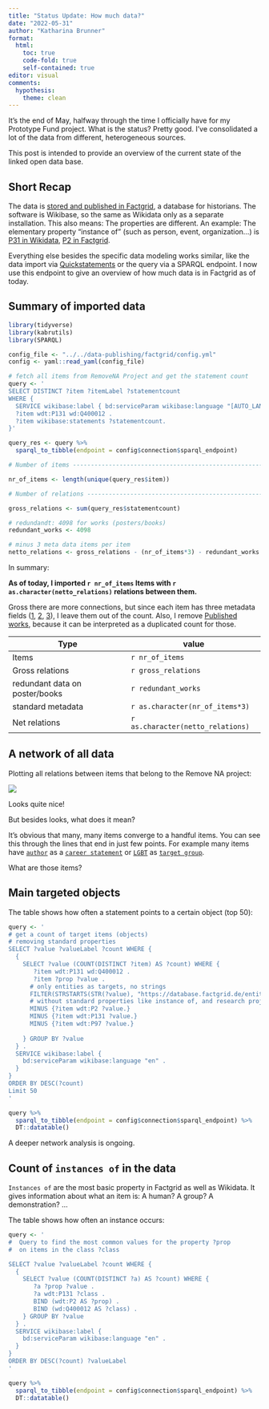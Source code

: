 ```yaml
---
title: "Status Update: How much data?"
date: "2022-05-31"
author: "Katharina Brunner"
format: 
  html:
    toc: true
    code-fold: true
    self-contained: true
editor: visual
comments:
  hypothesis: 
    theme: clean
---
```


It's the end of May, halfway through the time I officially have for my Prototype Fund project. What is the status? Pretty good. I've consolidated a lot of the data from different, heterogeneous sources.

This post is intended to provide an overview of the current state of the linked open data base.

## Short Recap

The data is [stored and published in Factgrid](https://katharinabrunner.de/2022/05/vom-rechner-in-die-welt-notizen-zum-ersten-grossen-import-in-factgrid/), a database for historians. The software is Wikibase, so the same as Wikidata only as a separate installation. This also means: The properties are different. An example: The elementary property "instance of" (such as person, event, organization...) is [P31 in Wikidata](https://www.wikidata.org/wiki/Property:P31), [P2 in Factgrid](https://database.factgrid.de/wiki/Property:P2).

Everything else besides the specific data modeling works similar, like the data import via [Quickstatements](https://www.wikidata.org/wiki/Help:QuickStatements) or the query via a SPARQL endpoint. I now use this endpoint to give an overview of how much data is in Factgrid as of today.

## Summary of imported data

```r
library(tidyverse)
library(kabrutils)
library(SPARQL)

config_file <- "../../data-publishing/factgrid/config.yml"
config <- yaml::read_yaml(config_file)

# fetch all items from RemoveNA Project and get the statement count
query <- '
SELECT DISTINCT ?item ?itemLabel ?statementcount
WHERE {
  SERVICE wikibase:label { bd:serviceParam wikibase:language "[AUTO_LANGUAGE],en". }
  ?item wdt:P131 wd:Q400012 .
  ?item wikibase:statements ?statementcount.
}'

query_res <- query %>%
  sparql_to_tibble(endpoint = config$connection$sparql_endpoint)

# Number of items ---------------------------------------------------------

nr_of_items <- length(unique(query_res$item))

# Number of relations -----------------------------------------------------

gross_relations <- sum(query_res$statementcount)

# redundandt: 4098 for works (posters/books)
redundant_works <- 4098

# minus 3 meta data items per item
netto_relations <- gross_relations - (nr_of_items*3) - redundant_works
```

In summary:

**As of today, I imported `r nr_of_items` Items with `r as.character(netto_relations)` relations between them.**

Gross there are more connections, but since each item has three metadata fields ([1](), [2](), [3]()), I leave them out of the count. Also, I remove [Published works](https://database.factgrid.de/wiki/Property:P174), because it can be interpreted as a duplicated count for those.

| Type                           | value                             |
|--------------------------------|-----------------------------------|
| Items                          | `r nr_of_items`                   |
| Gross relations                | `r gross_relations`               |
| redundant data on poster/books | `r redundant_works`               |
| standard metadata              | `r as.character(nr_of_items*3)`   |
| Net relations                  | `r as.character(netto_relations)` |

## A network of all data

Plotting all relations between items that belong to the Remove NA project:

![](full-network-big.png)

Looks quite nice!

But besides looks, what does it mean?

It's obvious that many, many items converge to a handful items. You can see this through the lines that end in just few points. For example many items have [`author`](https://database.factgrid.de/entity/Q23190) as a [`career statement`](https://database.factgrid.de/wiki/Item:Q37073) or [`LGBT`](https://database.factgrid.de/entity/Q399988) as [`target group`](https://database.factgrid.de/wiki/Property:P573).

What are those items?

## Main targeted objects

The table shows how often a statement points to a certain object (top 50):

```r
query <- '
# get a count of target items (objects)
# removing standard properties
SELECT ?value ?valueLabel ?count WHERE {
  {
    SELECT ?value (COUNT(DISTINCT ?item) AS ?count) WHERE {
       ?item wdt:P131 wd:Q400012 .
       ?item ?prop ?value . 
      # only entities as targets, no strings
      FILTER(STRSTARTS(STR(?value), "https://database.factgrid.de/entity/"))
      # without standard properties like instance of, and research project stuff
      MINUS {?item wdt:P2 ?value.}
      MINUS {?item wdt:P131 ?value.}
      MINUS {?item wdt:P97 ?value.}
            
    } GROUP BY ?value
  } . 
  SERVICE wikibase:label {
    bd:serviceParam wikibase:language "en" .
  }
}
ORDER BY DESC(?count) 
Limit 50
'

query %>% 
  sparql_to_tibble(endpoint = config$connection$sparql_endpoint) %>% 
  DT::datatable()
```

A deeper network analysis is ongoing.

## Count of `instances of` in the data

`Instances of` are the most basic property in Factgrid as well as Wikidata. It gives information about what an item is: A human? A group? A demonstration? ...

The table shows how often an instance occurs:

```r
query <- '
#  Query to find the most common values for the property ?prop
#  on items in the class ?class

SELECT ?value ?valueLabel ?count WHERE {
  {
    SELECT ?value (COUNT(DISTINCT ?a) AS ?count) WHERE {
       ?a ?prop ?value . 
       ?a wdt:P131 ?class .
       BIND (wdt:P2 AS ?prop) .
       BIND (wd:Q400012 AS ?class) .
    } GROUP BY ?value
  } . 
  SERVICE wikibase:label {
    bd:serviceParam wikibase:language "en" .
  }
}
ORDER BY DESC(?count) ?valueLabel
'

query %>% 
  sparql_to_tibble(endpoint = config$connection$sparql_endpoint) %>% 
  DT::datatable()
```
